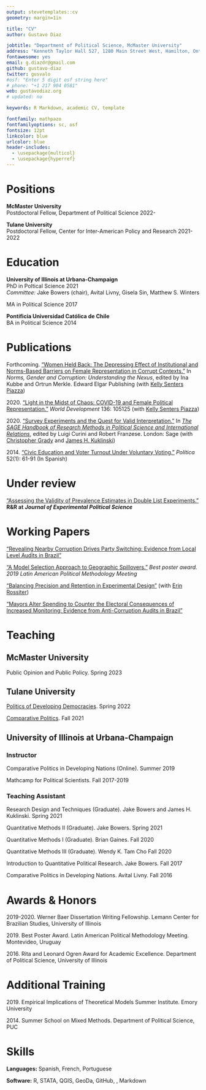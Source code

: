 ```yaml
---
output: stevetemplates::cv
geometry: margin=1in

title: "CV"
author: Gustavo Diaz

jobtitle: "Department of Political Science, McMaster University"
address: "Kenneth Taylor Hall 527, 1280 Main Street West, Hamilton, Ontario, Canada"
fontawesome: yes
email: g.diazdr@gmail.com
github: gustavo-diaz
twitter: gusvalo
#osf: "Enter 5 digit osf string here"
# phone: "+1 217 904 0581"
web: gustavodiaz.org
# updated: no

keywords: R Markdown, academic CV, template

fontfamily: mathpazo
fontfamilyoptions: sc, osf
fontsize: 12pt
linkcolor: blue
urlcolor: blue
header-includes:
  - \usepackage{multicol}
  - \usepackage{hyperref}
---
```


# Positions  
<!-- Positions singular for now -->
<!-- Remember double space for line skip -->

**McMaster University**  
Postdoctoral Fellow, Department of Political Science \hfill 2022-

**Tulane University**  
Postdoctoral Fellow, Center for Inter-American Policy and Research \hfill 2021-2022

# Education  

**University of Illinois at Urbana-Champaign**  
PhD in Poltical Science \hfill 2021  
*Committee:* Jake Bowers (chair), Avital Livny, Gisela Sin, Matthew S. Winters

MA in Political Science \hfill 2017  


**Pontificia Universidad Católica de Chile**  
BA in Political Science \hfill 2014


<!-- # Interests -->

<!-- Political Economy, Political Behavior, Accountability, Representation, Developing Countries, Causal Inference, Machine Learning -->

# Publications  


Forthcoming. ["Women Held Back: The Depressing Effect of Institutional and Norms-Based Barriers on Female Representation in Corrupt Contexts."](https://gustavodiaz.org/files/research/gender_corruption.pdf) In *Norms, Gender and Corruption: Understanding the Nexus*, edited by Ina Kubbe and Ortrun Merkle. Edward Elgar Publishing
(with [Kelly Senters Piazza](https://www.usafa.edu/facultyprofile/?smid=23816))

2020\. ["Light in the Midst of Chaos: COVID-19 and Female Political Representation."](https://doi.org/10.1016/j.worlddev.2020.105125) *World Development* 136: 105125 (with [Kelly Senters Piazza](https://www.usafa.edu/facultyprofile/?smid=23816))

2020\. ["Survey Experiments and the Quest for Valid Interpretation."](https://gustavodiaz.org/files/research/sage_survey_experiments_chapter.pdf) In [*The SAGE Handbook of Research Methods in Political Science and International Relations*](https://us.sagepub.com/en-us/nam/the-sage-handbook-of-research-methods-in-political-science-and-international-relations/book262875), edited by Luigi Curini and Robert Franzese. London: Sage (with [Christopher Grady](https://publish.illinois.edu/cdgrady2/) and [James H. Kuklinski](https://pol.illinois.edu/directory/profile/kuklinsk))

2014\. ["Civic Education and Voter Turnout Under Voluntary Voting."](https://revistapolitica.uchile.cl/index.php/RP/article/view/33099/34813) *Política* 52(1): 61-91 (In Spanish)



# Under review  

["Assessing the Validity of Prevalence Estimates in Double List Experiments."](https://gustavodiaz.org/files/research/dle_test.pdf) **R&R at** ***Journal of Experimental Political Science***

# Working Papers  

["Revealing Nearby Corruption Drives Party Switching: Evidence from Local Level Audits in Brazil"](https://gustavodiaz.org/files/research/nearby_corruption.pdf)

["A Model Selection Approach to Geographic Spillovers."](https://gustavodiaz.org/files/research/model_spillovers.pdf) *Best poster award. 2019 Latin American Political Methodology Meeting*

["Balancing Precision and Retention in Experimental Design"](https://gustavodiaz.org/files/research/precision_retention.pdf) (with [Erin Rossiter](http://erossiter.com/))

["Mayors Alter Spending to Counter the Electoral Consequences of Increased Monitoring: Evidence from Anti-Corruption Audits in Brazil"](https://gustavodiaz.org/files/research/audit_spending.pdf)

# Teaching  

## McMaster University  

Public Opinion and Public Policy. Spring 2023

## Tulane University  

[Politics of Developing Democracies](https://gustavodiaz.org/files/teaching/ddem_syllabus.pdf). Spring 2022

[Comparative Politics](https://gustavodiaz.org/teaching/cp_intro/syllabus/polc2300_syllabus.pdf). Fall 2021

## University of Illinois at Urbana-Champaign  

### Instructor  

Comparative Politics in Developing Nations (Online). Summer 2019

Mathcamp for Political Scientists. Fall 2017-2019

### Teaching Assistant  

Research Design and Techniques (Graduate). Jake Bowers and James H. Kuklinski. Spring 2021

Quantitative Methods II (Graduate). Jake Bowers. Spring 2021

Quantitative Methods I (Graduate). Brian Gaines. Fall 2020

Quantitative Methods III (Graduate). Wendy K. Tam Cho Fall 2020

Introduction to Quantitative Political Research. Jake Bowers. Fall 2017

Comparative Politics in Developing Nations. Avital Livny. Fall 2016

# Awards & Honors  

2019-2020\. Werner Baer Dissertation Writing Fellowship. Lemann Center for Brazilian Studies,
University of Illinois

2019\. Best Poster Award. Latin American Political Methodology Meeting. Montevideo, Uruguay

2016\. Rita and Leonard Ogren Award for Academic Excellence. Department of Political Science,
University of Illinois

# Additional Training  

2019\. Empirical Implications of Theoretical Models Summer Institute. Emory University

2014\. Summer School on Mixed Methods. Department of Political Science, PUC

# Skills  

**Languages:** Spanish, French, Portuguese

**Software:** R, STATA, QGIS, GeoDa, GitHub, \LaTeX, Markdown

<!-- # Service -->

<!-- **Reviewer:** *American Political Science Review*, *Journal of Elections, Public Opinion & Parties* -->

<!-- **Committee Member:** Comparative Politics Search Committee (University of Illinois at Urbana-Champaign) -->

<!-- **Discussant:** APSA 2020, MPSA 2021, LAPolmeth 2021 -->

<!-- # References -->

<!-- \begin{multicols}{2} -->
<!-- Jake Bowers\\ -->
<!-- Associate Professor\\ -->
<!-- University of Illinois at Urbana-Champaign\\ -->
<!-- \href{mailto:jwbowers@illinois.edu}{jwbowers@illinois.edu} -->

<!-- Avital Livny\\ -->
<!-- Assistant Professor\\ -->
<!-- University of Illinois at Urbana-Champaign\\ -->
<!-- \href{mailto:alivny@illinois.edu}{alivny@illinois.edu} -->

<!-- Gisela Sin\\ -->
<!-- Associate Professor\\ -->
<!-- University of Illinois at Urbana-Champaign\\ -->
<!-- \href{mailto:gsin@illinois.edu}{gsin@illinois.edu} -->

<!-- Matthew S. Winters\\ -->
<!-- Professor\\ -->
<!-- University of Illinois at Urbana-Champaign\\ -->
<!-- \href{mailto:mwinters@illinois.edu}{mwinters@illinois.edu} -->

<!-- \end{multicols} -->

<!-- Alternative section for 3 refs-->
<!-- # References -->

<!-- Jake Bowers   -->
<!-- Associate Professor, University of Illinois at Urbana-Champaign   -->
<!-- \href{mailto:jwbowers@illinois.edu}{jwbowers@illinois.edu} -->

<!-- Gisela Sin   -->
<!-- Associate Professor, University of Illinois at Urbana-Champaign   -->
<!-- \href{mailto:gsin@illinois.edu}{gsin@illinois.edu} -->

<!-- Matthew S. Winters   -->
<!-- Professor, University of Illinois at Urbana-Champaign   -->
<!-- \href{mailto:mwinters@illinois.edu}{mwinters@illinois.edu} -->



